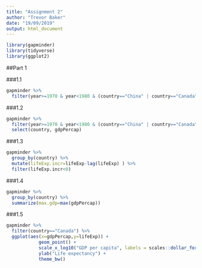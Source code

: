```yaml
---
title: "Assignment 2"
author: "Trevor Baker"
date: "19/09/2019"
output: html_document
---
```


```r

library(gapminder)
library(tidyverse)
library(ggplot2)

```

##Part 1

###1.1
```r

gapminder %>%
  filter(year>=1970 & year<1980 & (country=="China" | country=="Canada" | country=="United States"))

```


###1.2
```r
gapminder %>%
  filter(year>=1970 & year<1980 & (country=="China" | country=="Canada" | country=="United States")) %>%
  select(country, gdpPercap)
```


###1.3
```r

gapminder %>%
  group_by(country) %>%
  mutate(lifeExp.incr=lifeExp-lag(lifeExp) ) %>%
  filter(lifeExp.incr<0)

```

###1.4
```r

gapminder %>%
  group_by(country) %>%
  summarize(max.gdp=max(gdpPercap))

```


###1.5
```r

gapminder %>%
  filter(country=="Canada") %>%
  ggplot(aes(x=gdpPercap,y=lifeExp)) + 
            geom_point() +
            scale_x_log10("GDP per capita", labels = scales::dollar_format()) +
            ylab("Life expectancy") +
            theme_bw()

```

